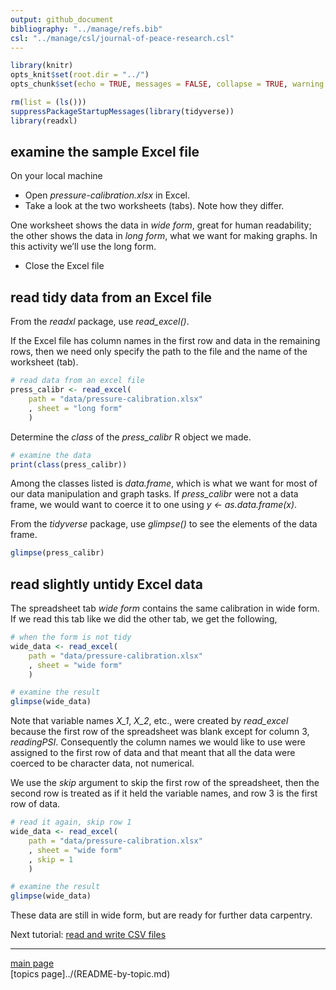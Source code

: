 ```yaml
---
output: github_document
bibliography: "../manage/refs.bib" 
csl: "../manage/csl/journal-of-peace-research.csl"
---
```


```r
library(knitr)
opts_knit$set(root.dir = "../")
opts_chunk$set(echo = TRUE, messages = FALSE, collapse = TRUE, warning = FALSE)

rm(list = (ls()))
suppressPackageStartupMessages(library(tidyverse))
library(readxl)
```


## examine the sample Excel file 

On your local machine 

- Open *pressure-calibration.xlsx* in Excel.
- Take a look at the two worksheets (tabs). Note how they differ. 

One worksheet shows the data in *wide form*, great for human readability; the other shows the data in *long form*, what we want for making graphs. In this activity we'll use the long form. 

- Close the Excel file 

## read tidy data from an Excel file

From the *readxl* package, use *read_excel()*.

If the Excel file has column names in the first row and data in the remaining rows, then we need only specify the path to the file and the name of the worksheet (tab). 

```r
# read data from an excel file
press_calibr <- read_excel(
	path = "data/pressure-calibration.xlsx"
	, sheet = "long form"
	)
```

Determine the *class* of the *press_calibr* R object we made. 

```r
# examine the data
print(class(press_calibr))
```

Among the classes listed is *data.frame*, which is what we want for most of our data manipulation and graph tasks. If *press_calibr* were not a data frame, we would want to coerce it to one using *y <- as.data.frame(x)*.

From the *tidyverse* package, use *glimpse()* to see the elements of the data frame. 

```r
glimpse(press_calibr)
```

## read slightly untidy Excel data

The spreadsheet tab *wide form* contains the same calibration in wide form. If we read this tab like we did the other tab, we get the following, 
```r
# when the form is not tidy
wide_data <- read_excel(
	path = "data/pressure-calibration.xlsx"
	, sheet = "wide form"
	)

# examine the result
glimpse(wide_data)
```

Note that variable names *X_1*, *X_2*, etc., were created by *read_excel* because the first row of the spreadsheet was blank except for column 3, *readingPSI*. Consequently the column names we would like to use were assigned to the first row of data and that meant that all the data were coerced to be character data, not numerical.  

We use the *skip* argument to skip the first row of the spreadsheet, then the second row is treated as if it held the variable names, and row 3 is the first row of data. 

```r
# read it again, skip row 1
wide_data <- read_excel(
	path = "data/pressure-calibration.xlsx"
	, sheet = "wide form"
	, skip = 1
	)

# examine the result
glimpse(wide_data)
```

These data are still in wide form, but are ready for further data carpentry.  

Next tutorial: [read and write CSV files](tut-0403_read-write-csv.md)

---

[main page](../README.md)<br> 
[topics page]../(README-by-topic.md)



